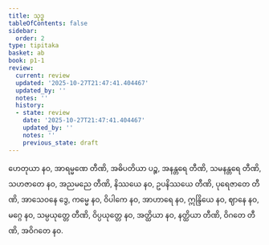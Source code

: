 ```yaml
---
title: သုဒ္ဓ
tableOfContents: false
sidebar:
  order: 2
type: tipitaka
basket: ab
book: p1-1
review:
  current: review
  updated: '2025-10-27T21:47:41.404467'
  updated_by: ''
  notes: ''
  history:
  - state: review
    date: '2025-10-27T21:47:41.404467'
    updated_by: ''
    notes: ''
    previous_state: draft
---
```



<ReviewStatus review={frontmatter.review} showDetails={true} />

<HypothesisAnnotation frontmatter={frontmatter} />

<DynamicBreadcrumb />

<Division number="12" book="p1-1" e="ch" v="36" p="448">

<Paragraph number="2471" book="p1-1">
ဟေတုယာ နဝ, အာရမ္မဏေ တီဏိ, အဓိပတိယာ ပဉ္စ, အနန္တရေ တီဏိ, သမနန္တရေ တီဏိ, သဟဇာတေ နဝ, အညမညေ တီဏိ, နိဿယေ နဝ, ဥပနိဿယေ တီဏိ, ပုရေဇာတေ တီဏိ, အာသေဝနေ ဒွေ, ကမ္မေ နဝ, ဝိပါကေ နဝ, အာဟာရေ နဝ, ဣန္ဒြိယေ နဝ, ဈာနေ နဝ, မဂ္ဂေ နဝ, သမ္ပယုတ္တေ တီဏိ, ဝိပ္ပယုတ္တေ နဝ, အတ္ထိယာ နဝ, နတ္ထိယာ တီဏိ, ဝိဂတေ တီဏိ, အဝိဂတေ နဝ.
</Paragraph>
</Division>